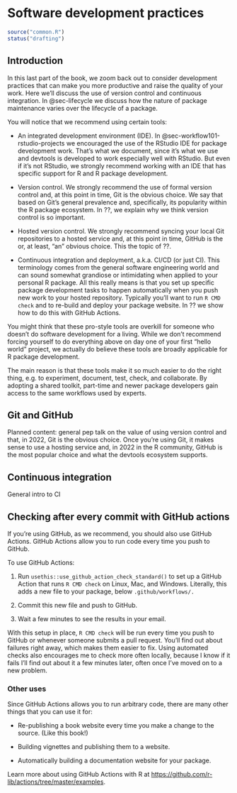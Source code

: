 # Software development practices {#sec-sw-dev-practices}

```r
source("common.R")
status("drafting")
```

## Introduction

In this last part of the book, we zoom back out to consider development practices that can make you more productive and raise the quality of your work.
Here we'll discuss the use of version control and continuous integration.
In @sec-lifecycle we discuss how the nature of package maintenance varies over the lifecycle of a package.

You will notice that we recommend using certain tools:

-   An integrated development environment (IDE).
    In @sec-workflow101-rstudio-projects we encouraged the use of the RStudio IDE for package development work.
    That's what we document, since it's what we use and devtools is developed to work especially well with RStudio.
    But even if it's not RStudio, we strongly recommend working with an IDE that has specific support for R and R package development.

-   Version control.
    We strongly recommend the use of formal version control and, at this point in time, Git is the obvious choice.
    We say that based on Git's general prevalence and, specifically, its popularity within the R package ecosystem.
    In ??,
    we explain why we think version control is so important.

-   Hosted version control.
    We strongly recommend syncing your local Git repositories to a hosted service and, at this point in time, GitHub is the or, at least, "an" obvious choice.
    This the topic of ??.

-   Continuous integration and deployment, a.k.a. CI/CD (or just CI).
    This terminology comes from the general software engineering world and can sound somewhat grandiose or intimidating when applied to your personal R package.
    All this really means is that you set up specific package development tasks to happen automatically when you push new work to your hosted repository.
    Typically you'll want to run `R CMD check` and to re-build and deploy your package website.
    In ??
    we show how to do this with GitHub Actions.

You might think that these pro-style tools are overkill for someone who doesn't do software development for a living.
While we don't recommend forcing yourself to do everything above on day one of your first "hello world" project, we actually do believe these tools are broadly applicable for R package development.

The main reason is that these tools make it so much easier to do the right thing, e.g. to experiment, document, test, check, and collaborate.
By adopting a shared toolkit, part-time and newer package developers gain access to the same workflows used by experts.

## Git and GitHub {#sec-sw-dev-practices-git-github}

Planned content: general pep talk on the value of using version control and that, in 2022, Git is the obvious choice.
Once you're using Git, it makes sense to use a hosting service and, in 2022 in the R community, GitHub is the most popular choice and what the devtools ecosystem supports.

## Continuous integration {#sec-ci}

General intro to CI

## Checking after every commit with GitHub actions {#sec-gha}

If you're using GitHub, as we recommend, you should also use GitHub Actions.
GitHub Actions allow you to run code every time you push to GitHub.

To use GitHub Actions:

1.  Run `usethis::use_github_action_check_standard()` to set up a GitHub Action that runs `R CMD check` on Linux, Mac, and Windows.
    Literally, this adds a new file to your package, below `.github/workflows/.`

2.  Commit this new file and push to GitHub.

3.  Wait a few minutes to see the results in your email.

With this setup in place, `R CMD check` will be run every time you push to GitHub or whenever someone submits a pull request.
You'll find out about failures right away, which makes them easier to fix.
Using automated checks also encourages me to check more often locally, because I know if it fails I'll find out about it a few minutes later, often once I've moved on to a new problem.

### Other uses

Since GitHub Actions allows you to run arbitrary code, there are many other things that you can use it for:

-   Re-publishing a book website every time you make a change to the source.
    (Like this book!)

-   Building vignettes and publishing them to a website.

-   Automatically building a documentation website for your package.

Learn more about using GitHub Actions with R at <https://github.com/r-lib/actions/tree/master/examples>.
